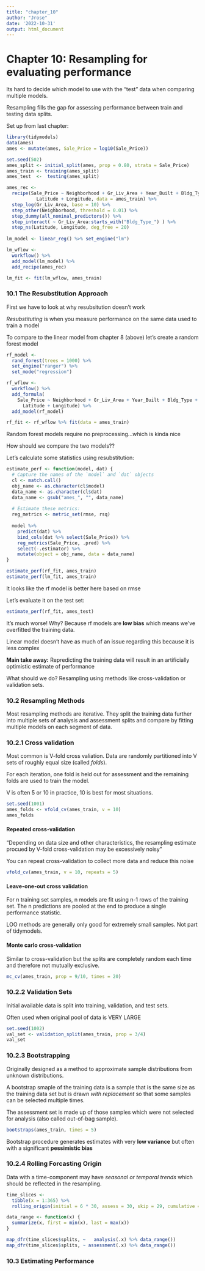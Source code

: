 ```yaml
---
title: "chapter_10"
author: "Jrose"
date: '2022-10-31'
output: html_document
---
```


# Chapter 10: Resampling for evaluating performance

Its hard to decide which model to use with the "test" data when comparing multiple models.

Resampling fills the gap for assessing performance between train and testing data splits.

Set up from last chapter:

```r
library(tidymodels)
data(ames)
ames <- mutate(ames, Sale_Price = log10(Sale_Price))

set.seed(502)
ames_split <- initial_split(ames, prop = 0.80, strata = Sale_Price)
ames_train <- training(ames_split)
ames_test  <-  testing(ames_split)

ames_rec <- 
  recipe(Sale_Price ~ Neighborhood + Gr_Liv_Area + Year_Built + Bldg_Type + 
           Latitude + Longitude, data = ames_train) %>%
  step_log(Gr_Liv_Area, base = 10) %>% 
  step_other(Neighborhood, threshold = 0.01) %>% 
  step_dummy(all_nominal_predictors()) %>% 
  step_interact( ~ Gr_Liv_Area:starts_with("Bldg_Type_") ) %>% 
  step_ns(Latitude, Longitude, deg_free = 20)
  
lm_model <- linear_reg() %>% set_engine("lm")

lm_wflow <- 
  workflow() %>% 
  add_model(lm_model) %>% 
  add_recipe(ames_rec)

lm_fit <- fit(lm_wflow, ames_train)
```

### 10.1 The Resubstitution Approach

First we have to look at why resubsitution doesn't work

*Resubstituting* is when you measure performance on the same data used to train a model

To compare to the linear model from chapter 8 (above) let's create a random forest model

```r
rf_model <- 
  rand_forest(trees = 1000) %>% 
  set_engine("ranger") %>% 
  set_mode("regression")

rf_wflow <- 
  workflow() %>% 
  add_formula(
    Sale_Price ~ Neighborhood + Gr_Liv_Area + Year_Built + Bldg_Type + 
      Latitude + Longitude) %>% 
  add_model(rf_model) 

rf_fit <- rf_wflow %>% fit(data = ames_train)
```

Random forest models require no preprocessing...which is kinda nice

How should we compare the two models??

Let's calculate some statistics using resubstitution:

```r
estimate_perf <- function(model, dat) {
  # Capture the names of the `model` and `dat` objects
  cl <- match.call()
  obj_name <- as.character(cl$model)
  data_name <- as.character(cl$dat)
  data_name <- gsub("ames_", "", data_name)
  
  # Estimate these metrics:
  reg_metrics <- metric_set(rmse, rsq)
  
  model %>%
    predict(dat) %>%
    bind_cols(dat %>% select(Sale_Price)) %>%
    reg_metrics(Sale_Price, .pred) %>%
    select(-.estimator) %>%
    mutate(object = obj_name, data = data_name)
}

estimate_perf(rf_fit, ames_train)
estimate_perf(lm_fit, ames_train)
```

It looks like the rf model is better here based on rmse

Let's evaluate it on the test set:

```r
estimate_perf(rf_fit, ames_test)
```

It's much worse! Why? Because rf models are **low bias** which means we've overfitted the training data.

Linear model doesn't have as much of an issue regarding this because it is less complex

**Main take away:** Repredicting the training data will result in an artificially optimistic estimate of performance

What should we do? Resampling using methods like cross-validation or validation sets.

### 10.2 Resampling Methods

Most resampling methods are iterative. They split the training data further into multiple sets of analysis and assessment splits and compare by fitting multiple models on each segment of data.

### 10.2.1 Cross validation

Most common is V-fold cross valiation. Data are randomly partitioned into V sets of roughly equal size (called *folds*). 

For each iteration, one fold is held out for assessment and the remaining folds are used to train the model.

V is often 5 or 10 in practice, 10 is best for most situations. 

```r
set.seed(1001)
ames_folds <- vfold_cv(ames_train, v = 10)
ames_folds
```
#### Repeated cross-validation

"Depending on data size and other characteristics, the resampling estimate procued by V-fold cross-validation may be excessively noisy"

You can repeat cross-validation to collect more data and reduce this noise

```r
vfold_cv(ames_train, v = 10, repeats = 5)
```
#### Leave-one-out cross validation

For n training set samples, n models are fit using n-1 rows of the training set. The n predictions are pooled at the end to produce a single performance statistic.

LOO methods are generally only good for extremely small samples. Not part of tidymodels.

#### Monte carlo cross-validation

Similar to cross-validation but the splits are completely random each time and therefore not mutually exclusive.

```r
mc_cv(ames_train, prop = 9/10, times = 20)
```

### 10.2.2 Validation Sets

Initial available data is split into training, validation, and test sets.

Often used when original pool of data is VERY LARGE

```r
set.seed(1002)
val_set <- validation_split(ames_train, prop = 3/4)
val_set
```

### 10.2.3 Bootstrapping

Originally designed as a method to approximate sample distributions from unknown distributions.

A bootstrap smaple of the training data is a sample that is the same size as the training data set but is drawn *with replacement* so that some samples can be selected multiple times. 

The assessment set is made up of those samples which were not selected for analysis (also called out-of-bag sample).

```r
bootstraps(ames_train, times = 5)
```

Bootstrap procedure generates estimates with very **low variance** but often with a significant **pessimistic bias**


### 10.2.4 Rolling Forcasting Origin 

Data with a time-component may have *seasonal or temporal trends* which should be reflected in the resampling.

```r
time_slices <- 
  tibble(x = 1:365) %>% 
  rolling_origin(initial = 6 * 30, assess = 30, skip = 29, cumulative = FALSE)

data_range <- function(x) {
  summarize(x, first = min(x), last = max(x))
}

map_dfr(time_slices$splits, ~   analysis(.x) %>% data_range())
map_dfr(time_slices$splits, ~ assessment(.x) %>% data_range())
```

### 10.3 Estimating Performance